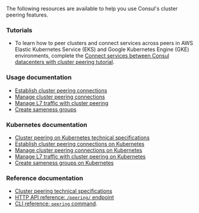 The following resources are available to help you use Consul's cluster peering features.

### Tutorials

- To learn how to peer clusters and connect services across peers in AWS Elastic Kubernetes Service (EKS) and Google Kubernetes Engine (GKE) environments, complete the [Connect services between Consul datacenters with cluster peering tutorial](/consul/tutorials/developer-mesh/cluster-peering).

### Usage documentation

- [Establish cluster peering connections](/consul/docs/east-west/cluster-peering/establish-connection/vm)
- [Manage cluster peering connections](/consul/docs/east-west/cluster-peering/manage-connection/vm)
- [Manage L7 traffic with cluster peering](/consul/docs/east-west/cluster-peering/usage/peering-traffic-management)
- [Create sameness groups](/consul/docs/east-west/cluster-peering/usage/create-sameness-groups)

### Kubernetes documentation

- [Cluster peering on Kubernetes technical specifications](/consul/docs/k8s/connect/cluster-peering/tech-specs)
- [Establish cluster peering connections on Kubernetes](/consul/docs/east-west/cluster-peering/establish-connection/k8s)
- [Manage cluster peering connections on Kubernetes](/consul/docs/east-west/cluster-peering/manage-connection/k8s)
- [Manage L7 traffic with cluster peering on Kubernetes](/consul/docs/k8s/connect/cluster-peering/usage/l7-traffic)
- [Create sameness groups on Kubernetes](/consul/docs/east-west/sameness-group)

### Reference documentation

- [Cluster peering technical specifications](/consul/docs/east-west/cluster-peering/tech-specs)
- [HTTP API reference: `/peering/` endpoint](/consul/api-docs/peering)
- [CLI reference: `peering` command](/consul/commands/peering).
